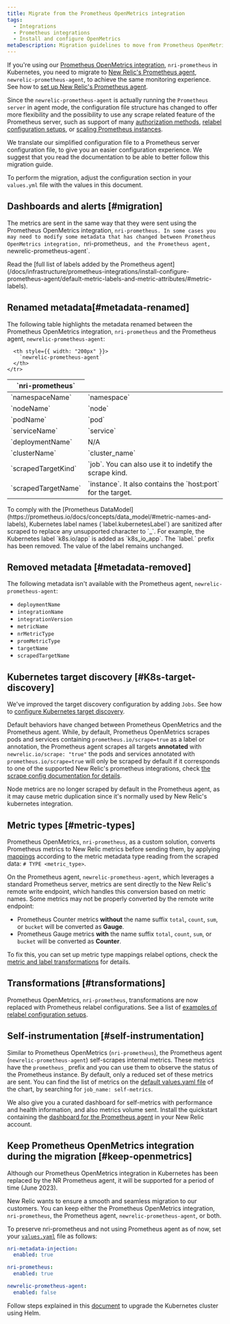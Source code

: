 ```yaml
---
title: Migrate from the Prometheus OpenMetrics integration
tags:
  - Integrations
  - Prometheus integrations
  - Install and configure OpenMetrics
metaDescription: Migration guidelines to move from Prometheus OpenMetrics to New Relic Prometheus Agent.
---
```


If you're using our [Prometheus OpenMetrics integration](/docs/infrastructure/prometheus-integrations/install-configure-openmetrics/install-update-or-uninstall-your-prometheus-openmetrics-integration), `nri-prometheus` in Kubernetes, you need to  migrate to [New Relic's Prometheus agent](/docs/infrastructure/prometheus-integrations/install-configure-prometheus-agent/install-prometheus-agent), `newrelic-prometheus-agent`, to achieve the same monitoring experience. See how to [set up New Relic's Prometheus agent](/docs/integrations/prometheus-integrations/install-configure-prometheus-agent/setup-prometheus-agent).

Since the `newrelic-prometheus-agent` is actually running the `Prometheus server` in agent mode, the configuration file structure has changed to offer more flexibility and the possibility to use any scrape related feature of the Prometheus server, such as support of many [authorization methods](https://github.com/newrelic/newrelic-prometheus-configurator/blob/f46f1be393c6f8a5cddab66bf3d8528a993718fa/docs/TargetAuthorization.md), [relabel configuration setups](/docs/infrastructure/prometheus-integrations/install-configure-prometheus-agent/setup-prometheus-agent/#metric-label-transformations), or [scaling Prometheus instances](/docs/infrastructure/prometheus-integrations/install-configure-prometheus-agent/scale-prometheus-instances).

We translate our simplified configuration file to a Prometheus server configuration file, to give you an easier configuration experience. We suggest that you read the documentation to be able to better follow this migration guide.

To perform the migration, adjust the configuration section in your `values.yml` file with the values in this document.

## Dashboards and alerts [#migration]

The metrics are sent in the same way that they were sent using the Prometheus OpenMetrics integration, `nri-prometheus. In some cases you may need to modify some metadata that has changed between Prometheus OpenMetrics integration, `nri-prometheus`, and the Prometheus agent, `newrelic-prometheus-agent`.

<Callout variant="tip">
  Read the [full list of labels added by the Prometheus agent](/docs/infrastructure/prometheus-integrations/install-configure-prometheus-agent/default-metric-labels-and-metric-attributes/#metric-labels).
</Callout>

## Renamed metadata[#metadata-renamed]

The following table highlights the metadata renamed between the Prometheus OpenMetrics integration, `nri-prometheus` and the Prometheus agent, `newrelic-prometheus-agent`:

<table>
  <thead>
    <tr>
      <th style={{ width: "200px" }}>
        `nri-prometheus`
      </th>

      <th style={{ width: "200px" }}>
        `newrelic-prometheus-agent`
      </th>
    </tr>
  </thead>
    <tbody>
      <tr>
        <td>
          `namespaceName`
        </td>
        <td>
          `namespace`
        </td>
      </tr>
      <tr>
        <td>
          `nodeName`
        </td>
        <td>
          `node`
        </td>
      </tr>
      <tr>
        <td>
          `podName`
        </td>
        <td>
          `pod`
        </td>
      </tr>
      <tr>
        <td>
          `serviceName`
        </td>
        <td>
          `service`
        </td>
      </tr>
      <tr>
        <td>
          `deploymentName`
        </td>
        <td>
          N/A
        </td>
      </tr>
      <tr>
        <td>
          `clusterName`
        </td>
        <td>
          `cluster_name`
        </td>
      </tr>
      <tr>
        <td>
          `scrapedTargetKind`
        </td>
        <td>
          `job`. You can also use it to indetify the scrape kind.
        </td>
      </tr>
      <tr>
        <td>
          `scrapedTargetName`
        </td>
        <td>
          `instance`. It also contains the `host:port` for the target.
        </td>
      </tr>
    </tbody>
</table>

<Callout variant="important">
  To comply with the [Prometheus DataModel](https://prometheus.io/docs/concepts/data_model/#metric-names-and-labels), Kubernetes label names (`label.kubernetesLabel`) are sanitized after scraped to replace any unsupported character to `_`. For example, the Kubernetes label `k8s.io/app` is added as `k8s_io_app`. The `label.` prefix has been removed. The value of the label remains unchanged.
</Callout>

## Removed metadata [#metadata-removed]

The following metadata isn't available with the Prometheus agent, `newrelic-prometheus-agent`:

* `deploymentName`
* `integrationName`
* `integrationVersion`
* `metricName`
* `nrMetricType`
* `promMetricType`
* `targetName`
* `scrapedTargetName`

## Kubernetes target discovery [#K8s-target-discovery]

We've improved the target discovery configuration by adding `Jobs`. See how to [configure Kubernetes target discovery](/docs/infrastructure/prometheus-integrations/install-configure-prometheus-agent/setup-prometheus-agent#k8-target-discovery).

Default behaviors have changed between Prometheus OpenMetrics and the Prometheus agent. While, by default, Prometheus OpenMetrics scrapes pods and services containing `prometheus.io/scrape=true` as a label or annotation, the Prometheus agent scrapes all targets **annotated** with `newrelic.io/scrape: "true"` the pods and services annotated with `prometheus.io/scrape=true` will only be scraped by default if it corresponds to one of the supported New Relic's prometheus integrations, check [the scrape config documentation for details](/docs/infrastructure/prometheus-integrations/install-configure-prometheus-agent/setup-prometheus-agent#endpoints-scrape).

Node metrics are no longer scraped by default in the Prometheus agent, as it may cause metric duplication since it's normally used by New Relic's kubernetes integration.

## Metric types [#metric-types]

Prometheus OpenMetrics, `nri-prometheus`, as a custom solution, converts Prometheus metrics to New Relic metrics before sending them, by applying [mappings](/docs/infrastructure/prometheus-integrations/view-query-data/translate-promql-queries-nrql#compare) according to the metric metadata type reading from the scraped data: `# TYPE <metric_type>`.

On the Prometheus agent, `newrelic-prometheus-agent`, which leverages a standard Prometheus server, metrics are sent directly to the New Relic's remote write endpoint, which handles this conversion based on metric names. Some metrics may not be properly converted by the remote write endpoint:

- Prometheus Counter metrics **without** the name suffix `total`, `count`, `sum`, or `bucket` will be converted as **Gauge**.
- Prometheus Gauge metrics **with** the name suffix `total`, `count`, `sum`, or `bucket` will be converted as **Counter**.

To fix this, you can set up metric type mappings relabel options, check the [metric and label transformations](/docs/infrastructure/prometheus-integrations/install-configure-prometheus-agent/setup-prometheus-agent#metric-label-transformations) for details.

## Transformations [#transformations]

Prometheus OpenMetrics, `nri-prometheus`, transformations are now replaced with Prometheus relabel configurations. See a list of [examples of relabel configuration setups](/docs/infrastructure/prometheus-integrations/install-configure-prometheus-agent/setup-prometheus-agent#metric-label-transformations).

## Self-instrumentation [#self-instrumentation]

Similar to Prometheus OpenMetrics (`nri-prometheus`), the Prometheus agent (`newrelic-prometheus-agent`) self-scrapes internal metrics. These metrics have the `prometheus_` prefix and you can use them to observe the status of the Prometheus instance. By default, only a reduced set of these metrics are sent. You can find the list of metrics on the [default values.yaml file](https://github.com/newrelic/newrelic-prometheus-configurator/blob/main/charts/newrelic-prometheus-agent/values.yaml) of the chart, by searching for `job_name: self-metrics`.

We also give you a curated dashboard for self-metrics with performance and health information, and also metrics volume sent. Install the quickstart containing the [dashboard for the Prometheus agent](https://newrelic.com/instant-observability/prometheus-agent) in your New Relic account.

## Keep Prometheus OpenMetrics integration during the migration [#keep-openmetrics]

Although our Prometheus OpenMetrics integration in Kubernetes has been replaced by the NR Prometheus agent, it will be supported for a period of time (June 2023). 

New Relic wants to ensure a smooth and seamless migration to our customers. You can keep either the Prometheus OpenMetrics integration, `nri-prometheus`, the Prometheus agent, `newrelic-prometheus-agent`, or both. 

To preserve nri-prometheus and not using Prometheus agent as of now, set your [`values.yaml`](https://github.com/newrelic/helm-charts/blob/master/charts/nri-bundle/values.yaml) file as follows:

```yaml
nri-metadata-injection:
  enabled: true

nri-prometheus:
  enabled: true

newrelic-prometheus-agent:
  enabled: false
```

Follow steps explained in this [document](/docs/kubernetes-pixie/kubernetes-integration/installation/install-kubernetes-integration-using-helm/#upgrade) to upgrade the Kubernetes cluster using Helm.

